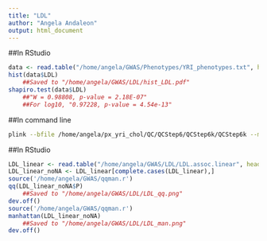 ---
title: "LDL"
author: "Angela Andaleon"
output: html_document
---

##In RStudio

```{r LDL}
data <- read.table("/home/angela/GWAS/Phenotypes/YRI_phenotypes.txt", header = T)
hist(data$LDL)
	##Saved to "/home/angela/GWAS/LDL/hist_LDL.pdf"
shapiro.test(data$LDL)
	##"W = 0.98808, p-value = 2.18E-07"
	##For log10, "0.97228, p-value = 4.54e-13"
```

##In command line

```{bash pheno}
plink --bfile /home/angela/px_yri_chol/QC/QCStep6/QCStep6k/QCStep6k --maf 0.05 --linear --adjust --pheno /home/angela/GWAS/Phenotypes/YRI_phenotypes.txt --pheno-name LDL --out /home/angela/GWAS/LDL/LDL
```

##In RStudio

```{r LDL}
LDL_linear <- read.table("/home/angela/GWAS/LDL/LDL.assoc.linear", header = T)
LDL_linear_noNA <- LDL_linear[complete.cases(LDL_linear),]
source('/home/angela/GWAS/qqman.r')
qq(LDL_linear_noNA$P)
	##Saved to "/home/angela/GWAS/LDL/LDL_qq.png"
dev.off()
source('/home/angela/GWAS/qqman.r')
manhattan(LDL_linear_noNA)
	##Saved to "/home/angela/GWAS/LDL/LDL_man.png"
dev.off()
```
